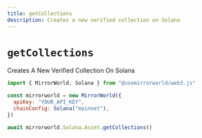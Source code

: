 ```yaml
---
title: getCollections
description: Creates a new verified collection on Solana 
---
```


# `getCollections`

Creates A New Verified Collection On Solana

```js
import { MirrorWorld, Solana } from "@usemirrorworld/web3.js"

const mirrorworld = new MirrorWorld({
  apiKey: "YOUR_API_KEY",
  chainConfig: Solana("mainnet"),
})

await mirrorworld.Solana.Asset.getCollections()
```